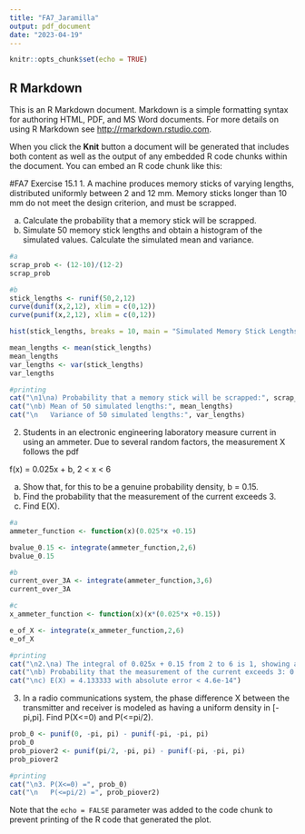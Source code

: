 ---
title: "FA7_Jaramilla"
output: pdf_document
date: "2023-04-19"
---

```{r setup, include=FALSE}
knitr::opts_chunk$set(echo = TRUE)
```

## R Markdown

This is an R Markdown document. Markdown is a simple formatting syntax for authoring HTML, PDF, and MS Word documents. For more details on using R Markdown see <http://rmarkdown.rstudio.com>.

When you click the **Knit** button a document will be generated that includes both content as well as the output of any embedded R code chunks within the document. You can embed an R code chunk like this:

#FA7
Exercise 15.1
1. A machine produces memory sticks of varying lengths, distributed uniformly between 2 and 12 mm. Memory sticks longer than 10 mm do not meet the design criterion, and must be scrapped.

(a) Calculate the probability that a memory stick will be scrapped.
(b) Simulate 50 memory stick lengths and obtain a histogram of the simulated values. Calculate the simulated mean and variance.
```{r 1}
#a
scrap_prob <- (12-10)/(12-2)
scrap_prob

#b
stick_lengths <- runif(50,2,12)
curve(dunif(x,2,12), xlim = c(0,12))
curve(punif(x,2,12), xlim = c(0,12))

hist(stick_lengths, breaks = 10, main = "Simulated Memory Stick Lengths", xlab = "Length by Millimeter", ylab = "Frequency")

mean_lengths <- mean(stick_lengths)
mean_lengths
var_lengths <- var(stick_lengths)
var_lengths

#printing
cat("\n1\na) Probability that a memory stick will be scrapped:", scrap_prob)
cat("\nb) Mean of 50 simulated lengths:", mean_lengths)
cat("\n   Variance of 50 simulated lengths:", var_lengths)
```

2. Students in an electronic engineering laboratory measure current in using an ammeter. Due to several random factors, the measurement X follows the pdf

f(x) = 0.025x + b, 2 < x < 6

(a) Show that, for this to be a genuine probability density, b = 0.15.
(b) Find the probability that the measurement of the current exceeds 3.
(c) Find E(X).

```{r 2}
#a
ammeter_function <- function(x)(0.025*x +0.15)

bvalue_0.15 <- integrate(ammeter_function,2,6)
bvalue_0.15

#b
current_over_3A <- integrate(ammeter_function,3,6)
current_over_3A

#c
x_ammeter_function <- function(x)(x*(0.025*x +0.15))

e_of_X <- integrate(x_ammeter_function,2,6)
e_of_X

#printing
cat("\n2.\na) The integral of 0.025x + 0.15 from 2 to 6 is 1, showing a genuine probability density.")
cat("\nb) Probability that the measurement of the current exceeds 3: 0.7875 with absolute error < 8.7e-15")
cat("\nc) E(X) = 4.133333 with absolute error < 4.6e-14")
```

3. In a radio communications system, the phase difference X between the transmitter and receiver is modeled as having a uniform density in [-pi,pi]. Find P(X<=0) and P(<=pi/2).

```{r 3}
prob_0 <- punif(0, -pi, pi) - punif(-pi, -pi, pi)
prob_0
prob_piover2 <- punif(pi/2, -pi, pi) - punif(-pi, -pi, pi)
prob_piover2

#printing
cat("\n3. P(X<=0) =", prob_0)
cat("\n   P(<=pi/2) =", prob_piover2)
```

Note that the `echo = FALSE` parameter was added to the code chunk to prevent printing of the R code that generated the plot.
